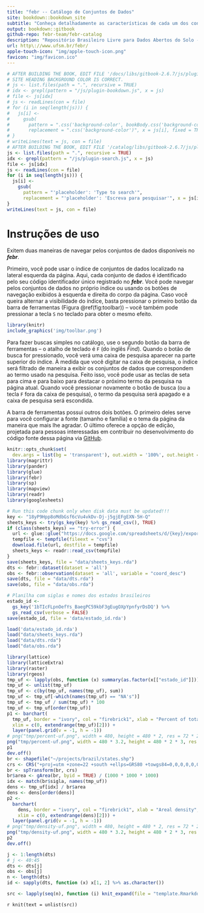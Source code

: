 ```yaml
--- 
title: "febr -- Catálogo de Conjuntos de Dados"
site: bookdown::bookdown_site
subtitle: "Conheça detalhadamente as características de cada um dos conjuntos de dados abertos do solo. Saiba como os dados foram gerados e dê os devidos créditos às pessoas e instituições responsáveis."
output: bookdown::gitbook
github-repo: febr-team/febr-catalog
description: "Repositório Brasileiro Livre para Dados Abertos do Solo -- Catálogo de Conjuntos de Dados"
url: http\://www.ufsm.br/febr/
apple-touch-icon: "img/apple-touch-icon.png"
favicon: "img/favicon.ico"
---
```


```r
# AFTER BUILDING THE BOOK, EDIT FILE '/docs/libs/gitbook-2.6.7/js/plugin-bookdown.js' TO MAKE SURE THAT THE
# SITE HEADING BACKGROUND COLOR IS CORRECT.
# js <- list.files(path = ".", recursive = TRUE)
# idx <- grepl(pattern = "/js/plugin-bookdown.js", x = js)
# file <- js[idx]
# js <- readLines(con = file)
# for (i in seq(length(js))) {
#   js[i] <- 
#     gsub(
#       pattern = ".css('background-color', bookBody.css('background-color'))", 
#       replacement = ".css('background-color')", x = js[i], fixed = TRUE)
# }
# writeLines(text = js, con = file)
# AFTER BUILDING THE BOOK, EDIT FILE '/catalog/libs/gitbook-2.6.7/js/plugin-search.js'
js <- list.files(path = ".", recursive = TRUE)
idx <- grepl(pattern = "/js/plugin-search.js", x = js)
file <- js[idx]
js <- readLines(con = file)
for (i in seq(length(js))) {
  js[i] <- 
    gsub(
      pattern = "'placeholder': 'Type to search'", 
      replacement = "'placeholder': 'Escreva para pesquisar'", x = js[i], fixed = TRUE)
}
writeLines(text = js, con = file)
```

# Instruções de uso {-}

<!-- <span class="label label-default">Default Label</span> -->
<!-- <span class="label label-primary">Primary Label</span> -->
<!-- <span class="label label-success">Success Label</span> -->
<!-- <span class="label label-info">Info Label</span> -->
<!-- <span class="label label-warning">Warning Label</span> -->
<!-- <span class="label label-danger">Danger Label</span>  -->

Exitem duas maneiras de navegar pelos conjuntos de dados disponíveis no ***febr***.

Primeiro, você pode usar o índice de conjuntos de dados localizado na lateral esquerda da página. Aqui, cada conjunto de dados é identificado pelo seu código identificador único registrado no ***febr***. Você pode navegar pelos conjuntos de dados no próprio índice ou usando os botões de navegação exibidos à esquerda e direita do corpo da página. Caso você queira alternar a visibilidade do índice, basta pressionar o primeiro botão da barra de ferramentas (Figura \@ref(fig:toolbar)) -- você também pode pressionar a tecla `S` no teclado para obter o mesmo efeito.

```r
library(knitr)
include_graphics('img/toolbar.png')
```

Para fazer buscas simples no catálogo, use o segundo botão da barra de ferramentas -- o atalho de teclado é `F` (do inglês *Find*). Quando o botão de busca for pressionado, você verá uma caixa de pesquisa aparecer na parte superior do índice. À medida que você digitar na caixa de pesquisa, o índice será filtrado de maneira a exibir os conjuntos de dados que correspondem ao termo usado na pesquisa. Feito isso, você pode usar as teclas de seta para cima e para baixo para destacar o próximo termo da pesquisa na página atual. Quando você pressionar novamente o botão de busca (ou a tecla `F` fora da caixa de pesquisa), o termo da pesquisa será apagado e a caixa de pesquisa será escondida.

A barra de ferramentas possui outros dois botões. O primeiro deles serve para você configurar a fonte (tamanho e família) e o tema da página da maneira que mais lhe agradar. O último oferece a opção de edição, projetada para pessoas interessadas em contribuir no desenvolvimento do código fonte dessa página via [GitHub](https://github.com/febr-team).

```r
knitr::opts_chunk$set(
  dev.args = list(bg = 'transparent'), out.width = '100%', out.height = '80vh', echo = FALSE)
library(magrittr)
library(pander)
library(glue)
library(febr)
library(sp)
library(mapview)
library(readr)
library(googlesheets)
```

```r
# Run this code chunk only when disk data must be updated!!!
key <- "18yP9Hpp8oMdbGsf6cVu4vkDv-Dj-j5gjEFgEXN-5H-Q"
sheets_keys <- try(gs_key(key) %>% gs_read_csv(), TRUE)
if (class(sheets_keys) == "try-error") {
  url <- glue::glue("https://docs.google.com/spreadsheets/d/{key}/export?format=csv")
  tempfile <- tempfile(fileext = "cvs")
  download.file(url, destfile = tempfile)
  sheets_keys <- readr::read_csv(tempfile)
}
save(sheets_keys, file = "data/sheets_keys.rda")
dts <- febr::dataset(dataset = 'all')
obs <- febr::observation(dataset = 'all', variable = "coord_desc")
save(dts, file = "data/dts.rda")
save(obs, file = "data/obs.rda")

# Planilha com siglas e nomes dos estados brasileiros
estado_id <-
  gs_key('1bTIcFLpnOefYs_BaegPC59kbF3gEugOXpYpnfyrDsDQ') %>% 
  gs_read_csv(verbose = FALSE)
save(estado_id, file = 'data/estado_id.rda')
```

```r
load('data/estado_id.rda')
load("data/sheets_keys.rda")
load("data/dts.rda")
load("data/obs.rda")
```

```r
library(lattice)
library(latticeExtra)
library(raster)
library(rgeos)
tmp_uf <- lapply(obs, function (x) summary(as.factor(x[["estado_id"]])))
tmp_uf <- unlist(tmp_uf)
tmp_uf <- c(by(tmp_uf, names(tmp_uf), sum))
tmp_uf <- tmp_uf[-which(names(tmp_uf) == "NA's")]
tmp_uf <- tmp_uf / sum(tmp_uf) * 100
tmp_uf <- tmp_uf[order(tmp_uf)]
p1 <- barchart(
  tmp_uf, border = "ivory", col = "firebrick1", xlab = "Percent of total", ylab = "Federative unit",
  xlim = c(0, extendrange(tmp_uf)[2])) + 
  layer(panel.grid(v = -1, h = -1))
# png("tmp/percent-uf.png", width = 480, height = 480 * 2, res = 72 * 2.5) # abstract
png("tmp/percent-uf.png", width = 480 * 3.2, height = 480 * 2 * 3, res = 72 * 2.5 * 3) # poster
p1
dev.off()
br <- shapefile("~/projects/brazil/states.shp")
crs <- CRS("+proj=utm +zone=22 +south +ellps=GRS80 +towgs84=0,0,0,0,0,0,0 +units=m +no_defs")
br <- spTransform(br, crs)
br$area <- gArea(br, byid = TRUE) / (1000 * 1000 * 1000)
idx <- match(br$sigla, names(tmp_uf))
dens <- tmp_uf[idx] / br$area
dens <- dens[order(dens)]
p2 <- 
  barchart(
    dens, border = "ivory", col = "firebrick1", xlab = "Areal density", ylab = " ", 
    xlim = c(0, extendrange(dens)[2])) + 
  layer(panel.grid(v = -1, h = -1))
# png("tmp/density-uf.png", width = 480, height = 480 * 2, res = 72 * 2.5) # abstract
png("tmp/density-uf.png", width = 480 * 3.2, height = 480 * 2 * 3, res = 72 * 2.5 * 3) # poster
p2
dev.off()
```


```r
j <- 1:length(dts)
# j <- 40:45
dts <- dts[j]
obs <- obs[j]
n <- length(dts)
id <- sapply(dts, function (x) x[1, 2] %>% as.character())
```

```r
src <- lapply(seq(n), function (i) knit_expand(file = "template.Rmarkdown", delim = c("**", "**")))
```

`r knit(text = unlist(src))`
